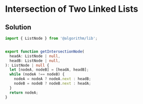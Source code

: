 # Intersection of Two Linked Lists

## Solution

```typescript filename="solution.ts" copy 
import { ListNode } from '@algorithm/lib';


export function getIntersectionNode(
  headA: ListNode | null,
  headB: ListNode | null,
): ListNode | null {
  let [nodeA, nodeB] = [headA, headB];
  while (nodeA !== nodeB) {
    nodeA = nodeA ? nodeA.next : headB;
    nodeB = nodeB ? nodeB.next : headA;
  }
  return nodeA;
}
```